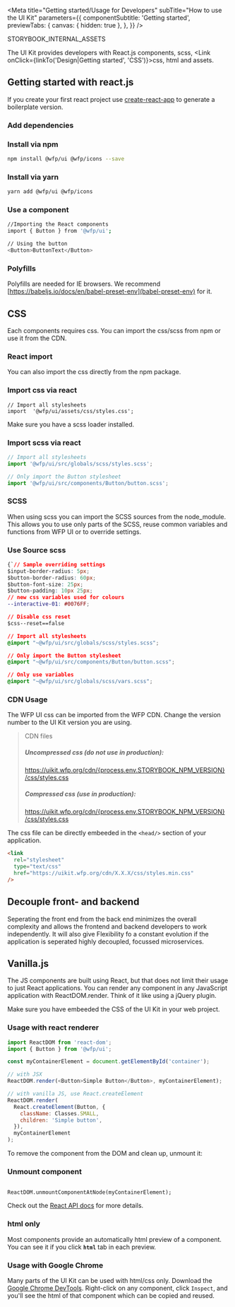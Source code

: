 

<Meta
  title="Getting started/Usage for Developers"
  subTitle="How to use the UI Kit"
  parameters={{
    componentSubtitle: 'Getting started',
    previewTabs: {
      canvas: { hidden: true },
    },
  }}
/>

STORYBOOK_INTERNAL_ASSETS

The UI Kit provides developers with React.js components, scss, <Link onClick={linkTo('Design|Getting started', 'CSS')}>css</Link>, html and
assets.

## Getting started with react.js

If you create your first react project use [create-react-app](https://github.com/facebook/create-react-app) to generate a boilerplate version.

### Add dependencies

### Install via npm

```bash
npm install @wfp/ui @wfp/icons --save
```

### Install via yarn

```bash
yarn add @wfp/ui @wfp/icons
```

### Use a component

```bash
//Importing the React components
import { Button } from '@wfp/ui';

// Using the button
<Button>ButtonText</Button>
```

### Polyfills

Polyfills are needed for IE browsers. We recommend [https://babeljs.io/docs/en/babel-preset-env](babel-preset-env) for it.

## CSS

Each components requires css. You can import the css/scss from npm or use it
from the CDN.

### React import

You can also import the css directly from the npm package.

### Import css via react

```
// Import all stylesheets
import  '@wfp/ui/assets/css/styles.css';
```

Make sure you have a scss loader installed.

### Import scss via react

```js
// Import all stylesheets
import '@wfp/ui/src/globals/scss/styles.scss';

// Only import the Button stylesheet
import '@wfp/ui/src/components/Button/button.scss';
```

### SCSS

When using scss you can import the SCSS sources from the node_module.
This allows you to use only parts of the SCSS, reuse common variables
and functions from WFP UI or to override settings.

### Use Source scss

```css
{`// Sample overriding settings
$input-border-radius: 5px;
$button-border-radius: 60px;
$button-font-size: 25px;
$button-padding: 10px 25px;
// new css variables used for colours
--interactive-01: #0076FF;

// Disable css reset
$css--reset==false

// Import all stylesheets
@import "~@wfp/ui/src/globals/scss/styles.scss";

// Only import the Button stylesheet
@import "~@wfp/ui/src/components/Button/button.scss";

// Only use variables
@import "~@wfp/ui/src/globals/scss/vars.scss";
```

### CDN Usage

The WFP UI css can be imported from the WFP CDN. Change the version number to the UI
Kit version you are using.

> CDN files
>
> <div>
>   <h5>Uncompressed css (do not use in production):</h5>
>   <a
>     href={`https://uikit.wfp.org/cdn/${process.env.STORYBOOK_NPM_VERSION}/css/styles.css`}
>     target="_blank">
>     https://uikit.wfp.org/cdn/{process.env.STORYBOOK_NPM_VERSION}
>     /css/styles.css
>   </a>
>   <h5>Compressed css (use in production):</h5>
>   <a
>     href={`https://uikit.wfp.org/cdn/${process.env.STORYBOOK_NPM_VERSION}/css/styles.min.css`}
>     target="_blank">
>     https://uikit.wfp.org/cdn/{process.env.STORYBOOK_NPM_VERSION}
>     /css/styles.css
>   </a>
> </div>

The css file can be directly embeeded in the `<head/>` section of your application.

```html
<link
  rel="stylesheet"
  type="text/css"
  href="https://uikit.wfp.org/cdn/X.X.X/css/styles.min.css"
/>
```

## Decouple front- and backend

Seperating the front end from the back end minimizes the overall complexity
and allows the frontend and backend developers to work independently. It will
also give Flexibility fo a constant evolution if the application is seperated
highly decoupled, focussed microservices.

## Vanilla.js

The JS components are built using React, but that does not limit their usage
to just React applications. You can render any component in any JavaScript
application with ReactDOM.render. Think of it like using a jQuery plugin.

Make sure you have embeeded the CSS of the UI Kit in your web project.

### Usage with react renderer

```js
import ReactDOM from 'react-dom';
import { Button } from '@wfp/ui';

const myContainerElement = document.getElementById('container');

// with JSX
ReactDOM.render(<Button>Simple Button</Button>, myContainerElement);

// with vanilla JS, use React.createElement
ReactDOM.render(
  React.createElement(Button, {
    className: Classes.SMALL,
    children: 'Simple button',
  }),
  myContainerElement
);
```

To remove the component from the DOM and clean up, unmount it:

### Unmount component

```

ReactDOM.unmountComponentAtNode(myContainerElement);
```

Check out the [React API docs](https://reactjs.org/docs/react-api.html) for more details.

### html only

Most components provide an automatically html preview of a component. You can see it if you click **`html`** tab in each preview.

### Usage with Google Chrome

Many parts of the UI Kit can be used with html/css only.
Download the [Google Chrome DevTools](https://developers.google.com/web/tools/chrome-devtools).
Right-click on any component, click `Inspect`, and you'll see the html of that component which can be copied and reused.
